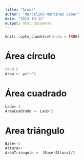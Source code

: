 ```yaml
---
title: "Áreas"
author: "Marcelino Martínez Sober"
date: "2023-10-12"
output: html_document
---
```


```r
knitr::opts_chunk$set(echo = TRUE)
```
# Área círculo

```r
r<-0.5
Area <- pi*r^2
```
# Área cuadrado

```r
Lado<-3
AreaCuadrado <- Lado^2
```

# Area triángulo
```r
Base<-3
Altura<-
AreaTriangulo <- (Base*Altura)/2
```
